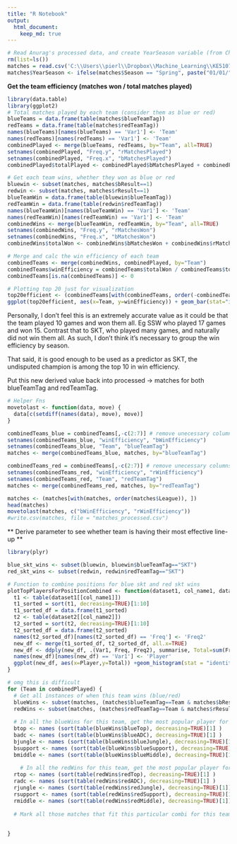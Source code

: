 ```yaml
---
title: "R Notebook"
output:
  html_document:
    keep_md: true
---
```



```r
# Read Anurag's processed data, and create YearSeason variable (from Charles)
rm(list=ls())
matches = read.csv('C:\\Users\\pierl\\Dropbox\\Machine_Learning\\KE5107\\processed\\matches.csv')
matches$YearSeason <- ifelse(matches$Season == "Spring", paste("01/01/", as.character(matches$Year), sep=""), paste("01/06/", as.character(matches$Year), sep=""))


```

**Get the team efficiency (matches won / total matches played)**

```r
library(data.table)
library(ggplot2)
# Total matches played by each team (consider them as blue or red)
blueTeams = data.frame(table(matches$blueTeamTag))
redTeams = data.frame(table(matches$redTeamTag))
names(blueTeams)[names(blueTeams) == 'Var1'] <- 'Team'
names(redTeams)[names(redTeams) == 'Var1'] <- 'Team'
combinedPlayed <- merge(blueTeams, redTeams, by="Team", all=TRUE)
setnames(combinedPlayed, "Freq.y", "rMatchesPlayed")
setnames(combinedPlayed, "Freq.x", "bMatchesPlayed")
combinedPlayed$totalPlayed <- combinedPlayed$bMatchesPlayed + combinedPlayed$rMatchesPlayed

# Get each team wins, whether they won as blue or red
bluewin <- subset(matches, matches$bResult==1)
redwin <- subset(matches, matches$rResult==1)
blueTeamWin = data.frame(table(bluewin$blueTeamTag))
redTeamWin = data.frame(table(redwin$redTeamTag))
names(blueTeamWin)[names(blueTeamWin) == 'Var1'] <- 'Team'
names(redTeamWin)[names(redTeamWin) == 'Var1'] <- 'Team'
combinedWins <- merge(blueTeamWin, redTeamWin, by="Team", all=TRUE)
setnames(combinedWins, "Freq.y", "rMatchesWon")
setnames(combinedWins, "Freq.x", "bMatchesWon")
combinedWins$totalWon <- combinedWins$bMatchesWon + combinedWins$rMatchesWon

# Merge and calc the win efficiency of each team
combinedTeams <- merge(combinedWins, combinedPlayed, by="Team")
combinedTeams$winEfficiency = combinedTeams$totalWon / combinedTeams$totalPlayed
combinedTeams[is.na(combinedTeams)] <- 0 

# Plotting top 20 just for visualization
top20efficient <- (combinedTeams[with(combinedTeams, order(-combinedTeams$winEfficiency)), ])[1:20, ]
ggplot(top20efficient, aes(x=Team, y=winEfficiency)) + geom_bar(stat="identity") +ggtitle("Top 20 Teams Most Efficient At Winning") + theme(plot.title = element_text(hjust = 0.5))
```

Personally, I don't feel this is an extremely accurate value as it could be that the team played 10 games and won them all. Eg SSW who played 17 games and won 15. Contrast that to SKT, who played many games, and naturally did not win them all. As such, I don't think it's necessary to group the win efficiency by season. 

That said, it is good enough to be used as a predictor as SKT, the undisputed champion is among the top 10 in win efficiency. 

Put this new derived value back into processed -> matches for both blueTeamTag and redTeamTag.

```r
# Helper Fns
movetolast <- function(data, move) {
  data[c(setdiff(names(data), move), move)]
}

combinedTeams_blue = combinedTeams[,-c(2:7)] # remove unecessary columns
setnames(combinedTeams_blue, "winEfficiency", "bWinEfficiency")
setnames(combinedTeams_blue, "Team", "blueTeamTag")
matches <- merge(combinedTeams_blue, matches, by="blueTeamTag")

combinedTeams_red = combinedTeams[,-c(2:7)] # remove unecessary columns
setnames(combinedTeams_red, "winEfficiency", "rWinEfficiency")
setnames(combinedTeams_red, "Team", "redTeamTag")
matches <- merge(combinedTeams_red, matches, by="redTeamTag")

matches <- (matches[with(matches, order(matches$League)), ])
head(matches)
movetolast(matches, c("bWinEfficiency", "rWinEfficiency"))
#write.csv(matches, file = "matches_processed.csv")


```


** Derive parameter to see whether team is having their most effective line-up **

```r

library(plyr)

blue_skt_wins <- subset(bluewin, bluewin$blueTeamTag=="SKT")
red_skt_wins <- subset(redwin, redwin$redTeamTag=="SKT")

# Function to combine positions for blue skt and red skt wins
plotTopPlayersForPositionCombined <- function(dataset1, col_name1, dataset2, col_name2, titleStr){
  t1 <- table(dataset1[[col_name1]])
  t1_sorted = sort(t1, decreasing=TRUE)[1:10]
  t1_sorted_df = data.frame(t1_sorted)
  t2 <- table(dataset2[[col_name2]])
  t2_sorted = sort(t2, decreasing=TRUE)[1:10]
  t2_sorted_df = data.frame(t2_sorted)
  names(t2_sorted_df)[names(t2_sorted_df) == 'Freq'] <- 'Freq2'
  new_df <- merge(t1_sorted_df, t2_sorted_df, all.x=TRUE)
  new_df <- ddply(new_df, .(Var1, Freq, Freq2), summarise, Total=sum(Freq, Freq2))
  names(new_df)[names(new_df) == 'Var1'] <- 'Player'
  ggplot(new_df, aes(x=Player,y=Total)) +geom_histogram(stat = "identity")+ggtitle(titleStr) + theme(plot.title = element_text(hjust = 0.5))
}

# omg this is difficult
for (Team in combinedPlayed) {
  # Get all instances of when this team wins (blue/red)
  blueWins <- subset(matches, (matches$blueTeamTag==Team & matches$bResult==1))
  redWins <- subset(matches, (matches$redTeamTag==Team & matches$rResult==1))
  
  # In all the blueWins for this team, get the most popular player for each pos
  btop <- names (sort(table(blueWins$blueTop), decreasing=TRUE)[1] )
  badc <- names (sort(table(blueWins$blueADC), decreasing=TRUE)[1] )
  bjungle <- names (sort(table(blueWins$blueJungle), decreasing=TRUE)[1])
  bsupport <- names (sort(table(blueWins$blueSupport), decreasing=TRUE)[1])
  bmiddle <- names (sort(table(blueWins$blueMiddle), decreasing=TRUE)[1])
  
    # In all the redWins for this team, get the most popular player for each pos
  rtop <- names (sort(table(redWins$redTop), decreasing=TRUE)[1] )
  radc <- names (sort(table(redWins$redADC), decreasing=TRUE)[1] )
  rjungle <- names (sort(table(redWins$redJungle), decreasing=TRUE)[1])
  rsupport <- names (sort(table(redWins$redSupport), decreasing=TRUE)[1])
  rmiddle <- names (sort(table(redWins$redMiddle), decreasing=TRUE)[1])
  
  # Mark all those matches that fit this particular combi for this team as having the preferred line-up
  
  
}

```

